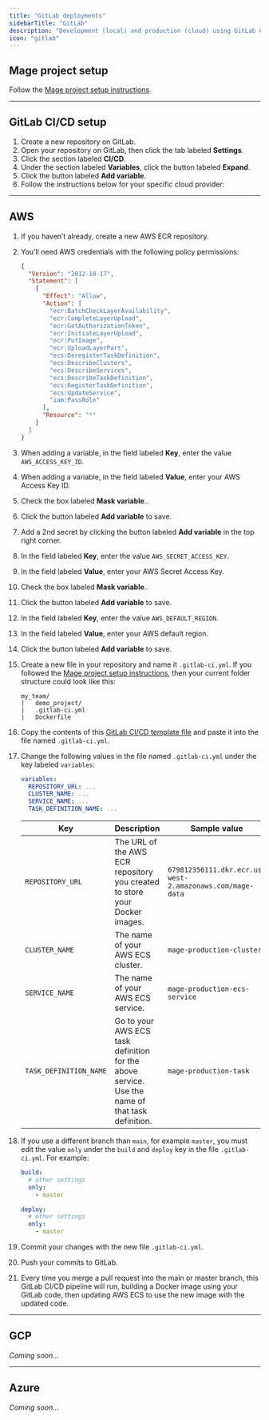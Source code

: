 ```yaml
---
title: "GitLab deployments"
sidebarTitle: "GitLab"
description: "Development (local) and production (cloud) using GitLab CI/CD."
icon: "gitlab"
---
```


## Mage project setup

Follow the [Mage project setup instructions](/production/ci-cd/local-cloud/repository-setup).

---

## GitLab CI/CD setup

1. Create a new repository on GitLab.
1. Open your repository on GitLab, then click the tab labeled **Settings**.
1. Click the section labeled **CI/CD**.
1. Under the section labeled **Variables**, click the button labeled **Expand**.
1. Click the button labeled **Add variable**.
1. Follow the instructions below for your specific cloud provider:

---

## AWS

1. If you haven’t already, create a new AWS ECR repository.
1. You’ll need AWS credentials with the following policy permissions:
    ```json
    {
      "Version": "2012-10-17",
      "Statement": [
        {
          "Effect": "Allow",
          "Action": [
            "ecr:BatchCheckLayerAvailability",
            "ecr:CompleteLayerUpload",
            "ecr:GetAuthorizationToken",
            "ecr:InitiateLayerUpload",
            "ecr:PutImage",
            "ecr:UploadLayerPart",
            "ecs:DeregisterTaskDefinition",
            "ecs:DescribeClusters",
            "ecs:DescribeServices",
            "ecs:DescribeTaskDefinition",
            "ecs:RegisterTaskDefinition",
            "ecs:UpdateService",
            "iam:PassRole"
          ],
          "Resource": "*"
        }
      ]
    }
    ```
1. When adding a variable, in the field labeled **Key**, enter the value `AWS_ACCESS_KEY_ID`.
1. When adding a variable, in the field labeled **Value**, enter your AWS Access Key ID.
1. Check the box labeled **Mask variable**..
1. Click the button labeled **Add variable** to save.
1. Add a 2nd secret by clicking the button labeled **Add variable** in
   the top right corner.
1. In the field labeled **Key**, enter the value `AWS_SECRET_ACCESS_KEY`.
1. In the field labeled **Value**, enter your AWS Secret Access Key.
1. Check the box labeled **Mask variable**..
1. Click the button labeled **Add variable** to save.
1. In the field labeled **Key**, enter the value `AWS_DEFAULT_REGION`.
1. In the field labeled **Value**, enter your AWS default region.
1. Click the button labeled **Add variable** to save.
1. Create a new file in your repository and name it `.gitlab-ci.yml`.
   If you followed the [Mage project setup instructions](/production/ci-cd/local-cloud/repository-setup),
   then your current folder structure could look like this:
    ```
    my_team/
    |   demo_project/
    |   .gitlab-ci.yml
    |   Dockerfile
    ```
1. Copy the contents of this [GitLab CI/CD template file](https://github.com/mage-ai/mage-ai/blob/master/templates/gitlab_cicd/aws.gitlab-ci.yml)
   and paste it into the file named `.gitlab-ci.yml`.
1. Change the following values in the file named `.gitlab-ci.yml` under the key labeled `variables`:
    ```yaml
    variables:
      REPOSITORY_URL: ...
      CLUSTER_NAME: ...
      SERVICE_NAME: ...
      TASK_DEFINITION_NAME: ...
    ```

    | Key                   | Description                                                                                                                                                                                                                                                                        | Sample value                         |
    | --------------------- | ---------------------------------------------------------------------------------------------------------------------------------------------------------------------------------------------------------------------------------------------------------------------------------- | ------------------------------------ |
    | `REPOSITORY_URL`      | The URL of the AWS ECR repository you created to store your Docker images. | `679812356111.dkr.ecr.us-west-2.amazonaws.com/mage-data` |
    | `CLUSTER_NAME`         | The name of your AWS ECS cluster. | `mage-production-cluster` |
    | `SERVICE_NAME`         | The name of your AWS ECS service. | `mage-production-ecs-service` |
    | `TASK_DEFINITION_NAME` | Go to your AWS ECS task definition for the above service. Use the name of that task definition. | `mage-production-task` |

1. If you use a different branch than `main`, for example `master`,
    you must edit the value `only` under the `build` and `deploy` key in the file `.gitlab-ci.yml`.
    For example:
    ```yaml
    build:
      # other settings
      only:
        - master

    deploy:
      # other settings
      only:
        - master
    ```
1. Commit your changes with the new file `.gitlab-ci.yml`.
1. Push your commits to GitLab.
1. Every time you merge a pull request into the main or master branch, this GitLab
   CI/CD pipeline will run, building a Docker image using your GitLab code, then
   updating AWS ECS to use the new image with the updated code.

---

## GCP

_Coming soon..._

---

## Azure

_Coming soon..._
